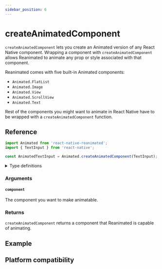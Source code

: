 ```yaml
---
sidebar_position: 6
---
```


# createAnimatedComponent

`createAnimatedComponent` lets you create an Animated version of any React Native component. Wrapping a component with `createAnimatedComponent` allows Reanimated to animate any prop or style associated with that component.

Reanimated comes with five built-in Animated components:

- `Animated.FlatList`
- `Animated.Image`
- `Animated.View`
- `Animated.ScrollView`
- `Animated.Text`

Rest of the components you might want to animate in React Native have to be wrapped with a `createAnimatedComponent` function.

## Reference

```javascript
import Animated from 'react-native-reanimated';
import { TextInput } from 'react-native';

const AnimatedTextInput = Animated.createAnimatedComponent(TextInput);
```

<details>
<summary>Type definitions</summary>

```typescript
function createAnimatedComponent<P extends object>(
  component: ComponentClass<P>
): ComponentClass<AnimateProps<P>>;

function createAnimatedComponent<P extends object>(
  component: FunctionComponent<P>
): FunctionComponent<AnimateProps<P>>;
```

</details>

### Arguments

#### `component`

The component you want to make animatable.

### Returns

`createAnimatedComponent` returns a component that Reanimated is capable of animating.

## Example


<InteractiveExample
  src={CreateAnimatedComponentSrc}
  component={CreateAnimatedComponent}
  showCode
/>

## Platform compatibility

<PlatformCompatibility android ios web />

